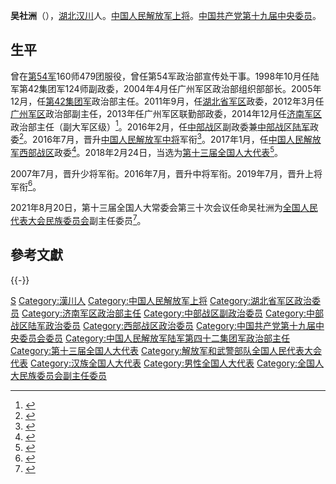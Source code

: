 '''吴社洲'''（{{bd|1956年|1月||catIdx=Wu吴}}），[[湖北省|湖北]][[汉川市|汉川]]人。[[中国人民解放军上将|中国人民解放军上将]]。[[中国共产党第十九届中央委员会委员列表|中国共产党第十九届中央委员]]。

==生平==
曾在[[中国人民解放军陆军第八十三集团军|第54军]]160师479团服役，曾任第54军政治部宣传处干事。1998年10月任陆军第42集团军124师副政委，2004年4月任广州军区政治部组织部部长。2005年12月，任[[中国人民解放军陆军第七十五集团军|第42集团军]]政治部主任。2011年9月，任[[中国人民解放军湖北省军区|湖北省军区]]政委，2012年3月任[[中国人民解放军广州军区|广州军区]]政治部副主任，2013年任广州军区联勤部政委，2014年12月任[[中国人民解放军济南军区|济南军区]]政治部主任（副大军区级）<ref>{{cite news|url=http://www.thepaper.cn/newsDetail_forward_1288735|title=总参张鸣少将、广州军区吴社洲少将调任济南军区|date=2014-12-25|newspaper=澎湃新闻|accessdate=2016-08-03|archive-date=2020-06-04|archive-url=https://web.archive.org/web/20200604224335/http://www.thepaper.cn/newsDetail_forward_1288735|dead-url=no}}</ref>。2016年2月，任[[中国人民解放军中部战区|中部战区]]副政委兼[[中国人民解放军中部战区陆军|中部战区陆军]]政委<ref>{{cite news|url=http://www.thepaper.cn/newsDetail_forward_1429715|title=中部战区陆军军政主官确定：史鲁泽任司令员，吴社洲任政委|date=2016-02-04|newspaper=澎湃新闻|accessdate=2016-08-03|archive-date=2016-02-05|archive-url=https://web.archive.org/web/20160205074659/http://www.thepaper.cn/newsDetail_forward_1429715|dead-url=no}}</ref>。2016年7月，晋升[[中国人民解放军中将|中国人民解放军中将]]军衔<ref>{{cite news|url=http://www.thepaper.cn/newsDetail_forward_1508328|title=陆军举行将官晋衔仪式，8人晋升中将、32人晋升少将|date=2016-08-03|newspaper=澎湃新闻|accessdate=2016-08-03|archive-date=2016-08-04|archive-url=https://web.archive.org/web/20160804063113/http://www.thepaper.cn/newsDetail_forward_1508328|dead-url=no}}</ref>。2017年1月，任[[中国人民解放军西部战区|中国人民解放军西部战区]]政委<ref name="guancha">{{Cite web|url=http://www.guancha.cn/politics/2017_01_25_391258.shtml|title=吴社洲已任西部战区政委，此前担任中部战区副政委|accessdate=2017-01-25|date=2017-01-25|publisher=观察者网|archive-date=2020-11-08|archive-url=https://web.archive.org/web/20201108094729/https://www.guancha.cn/politics/2017_01_25_391258.shtml|dead-url=no}}</ref>。2018年2月24日，当选为[[第十三届全国人大代表|第十三届全国人大代表]]<ref>{{Cite web|title=（受权发布）中华人民共和国第十三届全国人民代表大会代表名单-中新网|url=http://www.chinanews.com/gn/2018/02-25/8453959.shtml|accessdate=2021-02-13|work=中新网|archive-date=2018-02-27|archive-url=https://web.archive.org/web/20180227031724/http://www.chinanews.com/gn/2018/02-25/8453959.shtml|dead-url=no}}</ref>。

2007年7月，晋升少将军衔。2016年7月，晋升中将军衔。2019年7月，晋升上将军衔<ref>{{cite web|title=中央军委举行晋升仪式 10位军官警官晋升上将军衔|url=http://mil.news.sina.com.cn/china/2019-07-31/doc-ihytcerm7629200.shtml|accessdate=2019-07-31|date=2019-07-31|publisher=新浪|archive-date=2019-07-31|archive-url=https://web.archive.org/web/20190731101723/http://mil.news.sina.com.cn/china/2019-07-31/doc-ihytcerm7629200.shtml|dead-url=no}}</ref>。

2021年8月20日，第十三届全国人大常委会第三十次会议任命吴社洲为[[全国人民代表大会民族委员会|全国人民代表大会民族委员会]]副主任委员<ref>{{cite news |author1=钟煜豪 |title=布小林、蒋超良赴全国人大工作 |url=https://www.thepaper.cn/newsDetail_forward_14133184 |accessdate=2021-08-20 |work=澎湃新闻 |date=2021-08-20 |archive-date=2021-08-20 |archive-url=https://web.archive.org/web/20210820054900/https://www.thepaper.cn/newsDetail_forward_14133184 |dead-url=no }}</ref>。

==參考文獻==
{{reflist|2}}

{{-}}
{{start box}}
{{s-mil|pla}}
{{s-before|[[朱福熙|朱福熙]]}}
{{s-title|[[中国人民解放军西部战区|中国人民解放军西部战区]]政治委员|2017年1月—2021年6月}}
{{s-after|[[李凤彪|李凤彪]]}}
{{s-new}}
{{s-title|[[中国人民解放军中部战区陆军|中国人民解放军中部战区陆军]]政治委员|2016年2月—2017年1月}}
{{s-after|[[周皖柱|周皖柱]]}}
{{s-before|[[姜勇_(中将)|姜勇]]}}
{{s-title|[[中国人民解放军济南军区|中国人民解放军济南军区]]政治部主任|2014年12月—2015年12月}}
{{s-none|机构撤销}}
{{s-before|[[石宝华|石宝华]]}}
{{s-title|[[中国人民解放军湖北省军区|中国人民解放军湖北省军区]]政治委员|2011年9月—2012年3月}}
{{s-after|[[陈大民|陈大民]]}}
{{end box}}

{{中国人民解放军上将/2019}}

{{DEFAULTSORT:Wu吴}}
[[Category:吴姓|S]]
[[Category:漢川人|Category:漢川人]]
[[Category:中国人民解放军上将|Category:中国人民解放军上将]]
[[Category:湖北省军区政治委员|Category:湖北省军区政治委员]]
[[Category:济南军区政治部主任|Category:济南军区政治部主任]]
[[Category:中部战区副政治委员|Category:中部战区副政治委员]]
[[Category:中部战区陆军政治委员|Category:中部战区陆军政治委员]]
[[Category:西部战区政治委员|Category:西部战区政治委员]]
[[Category:中国共产党第十九届中央委员会委员|Category:中国共产党第十九届中央委员会委员]]
[[Category:中国人民解放军陆军第四十二集团军政治部主任|Category:中国人民解放军陆军第四十二集团军政治部主任]]
[[Category:第十三届全国人大代表|Category:第十三届全国人大代表]]
[[Category:解放军和武警部队全国人民代表大会代表|Category:解放军和武警部队全国人民代表大会代表]]
[[Category:汉族全国人大代表|Category:汉族全国人大代表]]
[[Category:男性全国人大代表|Category:男性全国人大代表]]
[[Category:全国人大民族委员会副主任委员|Category:全国人大民族委员会副主任委员]]